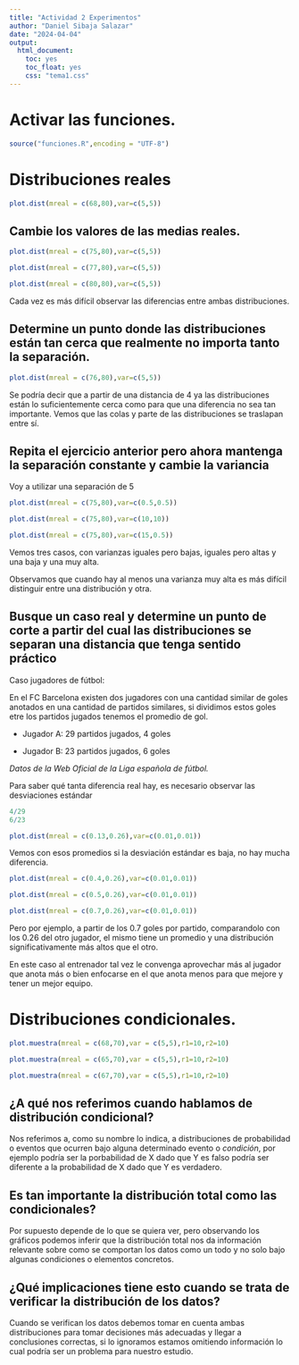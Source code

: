 ```yaml
---
title: "Actividad 2 Experimentos"
author: "Daniel Sibaja Salazar"
date: "2024-04-04"
output:
  html_document:
    toc: yes
    toc_float: yes
    css: "tema1.css"
---
```


# Activar las funciones.

```r
source("funciones.R",encoding = "UTF-8")
```

# Distribuciones reales

```r
plot.dist(mreal = c(68,80),var=c(5,5))
```

## Cambie los valores de las medias reales. 

```r
plot.dist(mreal = c(75,80),var=c(5,5))

plot.dist(mreal = c(77,80),var=c(5,5))

plot.dist(mreal = c(80,80),var=c(5,5))

```

Cada vez es más difícil observar las diferencias entre ambas distribuciones. 

## Determine un punto donde las distribuciones están tan cerca que realmente no importa tanto la separación.

```r
plot.dist(mreal = c(76,80),var=c(5,5))
```

Se podría decir que a partir de una distancia de 4 ya las distribuciones están lo suficientemente cerca como para que una diferencia no sea tan importante. 
Vemos que las colas y parte de las distribuciones se traslapan entre sí.

## Repita el ejercicio anterior pero ahora mantenga la separación constante y cambie la variancia

Voy a utilizar una separación de 5

```r
plot.dist(mreal = c(75,80),var=c(0.5,0.5))

plot.dist(mreal = c(75,80),var=c(10,10))

plot.dist(mreal = c(75,80),var=c(15,0.5))
```

Vemos tres casos, con varianzas iguales pero bajas, iguales pero altas y una baja y una muy alta.

Observamos que cuando hay al menos una varianza muy alta es más difícil distinguir entre una distribución y otra.

## Busque un caso real y determine un punto de corte a partir del cual las distribuciones se separan una distancia que tenga sentido práctico

Caso jugadores de fútbol: 

En el FC Barcelona existen dos jugadores con una cantidad similar de goles anotados en una cantidad de partidos similares, si dividimos estos goles etre los partidos jugados tenemos el promedio de gol.

* Jugador A: 29 partidos jugados, 4 goles

* Jugador B: 23 partidos jugados, 6 goles

*Datos de la Web Oficial de la Liga española de fútbol.*

Para saber qué tanta diferencia real hay, es necesario observar las desviaciones estándar

```r

4/29
6/23

plot.dist(mreal = c(0.13,0.26),var=c(0.01,0.01))
```
Vemos con esos promedios si la desviación estándar es baja, no hay mucha diferencia.

```r
plot.dist(mreal = c(0.4,0.26),var=c(0.01,0.01))

plot.dist(mreal = c(0.5,0.26),var=c(0.01,0.01))

plot.dist(mreal = c(0.7,0.26),var=c(0.01,0.01))
```
Pero por ejemplo, a partir de los 0.7 goles por partido, comparandolo con los 0.26 del otro jugador, el mismo tiene un promedio y una distribución significativamente más altos que el otro. 

En este caso al entrenador tal vez le convenga aprovechar más al jugador que anota más o bien enfocarse en el que anota menos para que mejore y tener un mejor equipo.


# Distribuciones condicionales. 

```r
plot.muestra(mreal = c(68,70),var = c(5,5),r1=10,r2=10)
```

```r
plot.muestra(mreal = c(65,70),var = c(5,5),r1=10,r2=10)

plot.muestra(mreal = c(67,70),var = c(5,5),r1=10,r2=10)

```

## ¿A qué nos referimos cuando hablamos de distribución condicional? 

Nos referimos a, como su nombre lo indica, a distribuciones de probabilidad o eventos que ocurren bajo alguna determinado evento o *condición*, por ejemplo podría ser la porbabilidad de X dado que Y es falso podría ser diferente a la probabilidad de X dado que Y es verdadero. 

## Es tan importante la distribución total como las condicionales?

Por supuesto depende de lo que se quiera ver, pero observando los gráficos podemos inferir que la distribución total nos da información relevante sobre como se comportan los datos como un todo y no solo bajo algunas condiciones o elementos concretos. 

## ¿Qué implicaciones tiene esto cuando se trata de verificar la distribución de los datos?

 Cuando se verifican los datos debemos tomar en cuenta ambas distribuciones para tomar decisiones más adecuadas y llegar a conclusiones correctas, si lo ignoramos estamos omitiendo información lo cual podría ser un problema para nuestro estudio. 


 
 
